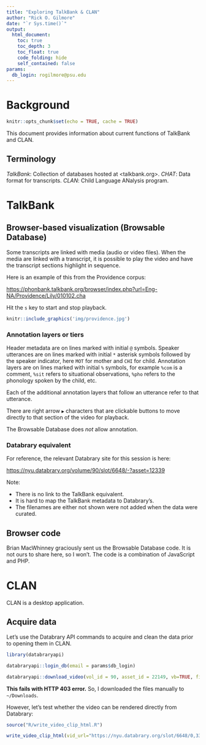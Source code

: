 ```yaml
---
title: "Exploring TalkBank & CLAN"
author: "Rick O. Gilmore"
date: "`r Sys.time()`"
output:
  html_document:
    toc: true
    toc_depth: 3
    toc_float: true
    code_folding: hide
    self_contained: false
params:
  db_login: rogilmore@psu.edu
---
```


# Background

```r
knitr::opts_chunk$set(echo = TRUE, cache = TRUE)
```

This document provides information about current functions of TalkBank and CLAN.

## Terminology

*TalkBank*: Collection of databases hosted at <talkbank.org>.
*CHAT*: Data format for transcripts.
*CLAN*: Child Language ANalysis program.

# TalkBank

## Browser-based visualization (Browsable Database)

Some transcripts are linked with media (audio or video files). 
When the media are linked with a transcript, it is possible to play the video and have the transcript sections highlight in sequence.

Here is an example of this from the Providence corpus:

<https://phonbank.talkbank.org/browser/index.php?url=Eng-NA/Providence/Lily/010102.cha>

Hit the `s` key to start and stop playback.

```r
knitr::include_graphics('img/providence.jpg')
```

### Annotation layers or tiers

Header metadata are on lines marked with initial `@` symbols.
Speaker utterances are on lines marked with initial `*` asterisk symbols followed by the speaker indicator, here `MOT` for mother and `CHI` for child.
Annotation layers are on lines marked with initial `%` symbols, for example `%com` is a comment, `%sit` refers to situational observations, `%pho` refers to the phonology spoken by the child, etc.

Each of the additional annotation layers that follow an utterance refer to that utterance.

There are right arrow `▶` characters that are clickable buttons to move directly to that section of the video for playback.

The Browsable Database does *not* allow annotation.

### Databrary equivalent

For reference, the relevant Databrary site for this session is here:

<https://nyu.databrary.org/volume/90/slot/6648/-?asset=12339>

Note:

- There is no link to the TalkBank equivalent.
- It is hard to map the TalkBank metadata to Databrary's.
- The filenames are either not shown were not added when the data were curated.

## Browser code

Brian MacWhinney graciously sent us the Browsable Database code.
It is not ours to share here, so I won't.
The code is a combination of JavaScript and PHP.

# CLAN

CLAN is a desktop application.

## Acquire data

Let's use the Databrary API commands to acquire and clean the data prior to opening them in CLAN.

```r
library(databraryapi)

databraryapi::login_db(email = params$db_login)

databraryapi::download_video(vol_id = 90, asset_id = 22149, vb=TRUE, file_name = 'lil01.mp4')
```

**This fails with HTTP 403 error.** 
So, I downloaded the files manually to `~/Downloads`.

However, let's test whether the video can be rendered directly from Databrary:

```r
source("R/write_video_clip_html.R")
```

```r
write_video_clip_html(vid_url="https://nyu.databrary.org/slot/6648/0,3308467/asset/12339/download?inline=true")
```
